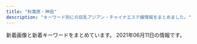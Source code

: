 ```yaml
---
title: "秋葉原・神田"
description: "キーワード別にの巨乳アジアン・チャイナエステ嬢情報をまとめました。"
---
```


新着画像と新着キーワードをまとめています。
2021年06月11日の情報です。

<DmmAffiliateIns />
<KeywordTable
  shops={
    [
    {
        "keywords": {
            "G": 1,
            "83": 1,
            "\u30bb\u30af\u30b7\u30fc": 1,
            "98": 1,
            "C": 1,
            "86": 14,
            "D": 13
        },
        "station": "JR\u79cb\u8449\u539f\u99c5\u662d\u548c\u901a\u308a\u53e3",
        "url": "http://belire.este.work/",
        "name": "BELIRE \uff5e\u30d9\u30ea\u30fc\u30eb\uff5e",
        "img_links": [
            "http://belire.este.work/2/uploadimg/1610605808.jpg",
            "http://belire.este.work/2/uploadimg/1610605894.jpg",
            "http://belire.este.work/2/uploadimg/1615207989.jpeg",
            "http://belire.este.work/nav-004.png",
            "http://belire.este.work/nav-003.png",
            "http://belire.este.work/2/uploadimg/1610605548.jpg",
            "http://belire.este.work/2/uploadimg/1610605371.jpg",
            "http://belire.este.work/2/uploadimg/1610605644.jpg",
            "http://belire.este.work/2/uploadimg/1610605327.jpg",
            "http://belire.este.work/s.jpg",
            "http://belire.este.work/nav-006.png",
            "http://belire.este.work/2/uploadimg/1610605781.jpg",
            "http://belire.este.work/2/uploadimg/1617950122.jpg",
            "http://belire.este.work/nav-005.png",
            "http://belire.este.work/2/uploadimg/1610605976.jpg",
            "http://belire.este.work/no.png",
            "http://belire.este.work/2/uploadimg/1615208613.jpg",
            "http://belire.este.work/2/uploadimg/1610605503.jpg",
            "http://belire.este.work/nav-001.png",
            "http://belire.este.work/2/uploadimg/1610605615.jpg",
            "http://belire.este.work/nav-002.png",
            "http://belire.este.work/2/uploadimg/1610605742.jpg",
            "http://belire.este.work/2/uploadimg/1610605467.jpg",
            "http://belire.este.work/tel.png",
            "http://belire.este.work/2/uploadimg/1610605582.jpg"
        ]
    },
    {
        "station": "JR\u6d45\u8349\u6a4b\u99c5\u6771\u53e3",
        "url": "http://ainsel.tyo.ac/",
        "img_links": [],
        "keywords": {},
        "name": "Ainsel\u30fb\u30a8\u30a4\u30f3\u30bb\u30eb"
    },
    {
        "img_links": [
            "http://esthe-aroma.pink/img/cg07.jpg",
            "http://esthe-aroma.pink/img/m6.jpg",
            "http://esthe-aroma.pink/img/m2.jpg",
            "http://esthe-aroma.pink/img/cg021.jpg",
            "http://esthe-aroma.pink/img/cg01.jpg",
            "http://esthe-aroma.pink/img/stan.png",
            "http://esthe-aroma.pink/img/m60.jpg",
            "http://esthe-aroma.pink/img/m5.jpg",
            "http://esthe-aroma.pink/img/cg06.jpg",
            "http://esthe-aroma.pink/img/top.jpg",
            "http://esthe-aroma.pink/img/m4.jpg",
            "http://esthe-aroma.pink/img/m1.jpg",
            "http://esthe-aroma.pink/img/cg02.jpg",
            "http://esthe-aroma.pink/img/noo.png",
            "http://esthe-aroma.pink/img/no.png",
            "http://esthe-aroma.pink/img/cg04.jpg",
            "http://esthe-aroma.pink/img/cg011.jpg",
            "http://esthe-aroma.pink/img/fla.jpg",
            "http://esthe-aroma.pink/img/m3.jpg",
            "http://esthe-aroma.pink/img/cg03.jpg",
            "http://esthe-aroma.pink/img/m30.jpg",
            "http://esthe-aroma.pink/img/m10.jpg",
            "http://esthe-aroma.pink/img/cg05.jpg",
            "http://esthe-aroma.pink/img/m20.jpg"
        ],
        "station": "JR\u795e\u7530\u99c5\u6771\u53e3",
        "keywords": {
            "E": 1,
            "85": 2,
            "87": 1,
            "C": 2,
            "86": 4,
            "D": 4
        },
        "name": "\u604b\u306e\u65e5",
        "url": "http://esthe-aroma.pink/"
    },
    {
        "keywords": {
            "C": 6,
            "E": 7,
            "D": 29
        },
        "name": "\u6c34\u306e\u604b",
        "url": "https://mizuno-koi.com/",
        "station": "JR\u795e\u7530\u99c5\u5357\u53e3",
        "img_links": [
            "https://mizuno-koi.com/wp-content/uploads/2019/04/4567mizunoko.jpg",
            "https://mizuno-koi.com/wp-content/uploads/2021/06/2111mizunoko.jpg",
            "https://mizuno-koi.com/wp-content/uploads/2020/01/211mizunoko.jpg",
            "https://mizuno-koi.com/wp-content/themes/este/img/tel_header.png",
            "https://mizuno-koi.com/wp-content/themes/este/img/3.jpg",
            "https://mizuno-koi.com/wp-content/themes/este/img/tel_footer.png",
            "https://mizuno-koi.com/wp-content/uploads/2019/12/21897mizunoko.jpg",
            "https://mizuno-koi.com/wp-content/uploads/2019/12/121mizunoko.jpg",
            "https://mizuno-koi.com/wp-content/uploads/2021/03/897261mizunoko.jpg",
            "https://mizuno-koi.com/wp-content/uploads/2019/12/21mizunoko.jpg",
            "https://mizuno-koi.com/wp-content/themes/este/img/top-img01a.png",
            "https://mizuno-koi.com/wp-content/themes/este/img/top-img03.png",
            "https://mizuno-koi.com/wp-content/themes/este/img/4.jpg",
            "https://mizuno-koi.com/wp-content/themes/este/img/top-img04.png",
            "https://mizuno-koi.com/wp-content/uploads/2021/05/8761iyashinoizumi.jpg",
            "https://mizuno-koi.com/wp-content/uploads/2021/05/87652178mizunoko.jpg",
            "https://mizuno-koi.com/wp-content/themes/este/img/2.jpg",
            "https://mizuno-koi.com/wp-content/uploads/2021/03/32121mizunoko.jpg",
            "https://mizuno-koi.com/wp-content/uploads/2021/03/2111mizunoko.jpg",
            "https://mizuno-koi.com/wp-content/themes/este/img/top-img01b.png",
            "https://mizuno-koi.com/wp-content/uploads/2021/05/45678976mizunoko.jpg",
            "https://mizuno-koi.com/wp-content/themes/este/img/call.png",
            "https://mizuno-koi.com/wp-content/uploads/2019/06/WechatIMG506.jpeg",
            "https://mizuno-koi.com/wp-content/themes/este/img/top-img01.png",
            "https://mizuno-koi.com/wp-content/themes/este/img/1.jpg",
            "https://mizuno-koi.com/wp-content/uploads/2021/03/9876543mizunoko.jpg",
            "https://mizuno-koi.com/wp-content/themes/este/img/top-img02e.png",
            "https://mizuno-koi.com/wp-content/uploads/2019/12/345678976mizunoko.jpg"
        ]
    },
    {
        "name": "\u6e29",
        "img_links": [
            "https://kanda-on.work/images/st/st_saya.jpg",
            "https://kanda-on.work/images/st/st_rara.jpg",
            "https://kanda-on.work/images/st/st_yuri.jpg",
            "https://kanda-on.work/images/st/st_ringo.jpg",
            "https://kanda-on.work/images/st/st_yuzuki.jpg",
            "https://kanda-on.work/images/st/st_rio.jpg",
            "https://kanda-on.work/images/st/st_rara2.jpg",
            "https://kanda-on.work/images/st/st_mina.jpg",
            "https://kanda-on.work/images/st/st_miki.jpg",
            "https://kanda-on.work/images/top.png",
            "https://kanda-on.work/images/top_campaign_bottom.jpg",
            "https://kanda-on.work/images/st/st_haruka.jpg",
            "https://kanda-on.work/images/st/st_akira.jpg",
            "https://kanda-on.work/images/top2.png",
            "https://kanda-on.work/images/st/st_kana.jpg",
            "https://kanda-on.work/images/top_campaign.jpg",
            "https://kanda-on.work/images/st/st_kiki.jpg",
            "https://kanda-on.work/images/st/st_ruru.jpg",
            "https://kanda-on.work/images/st/st_koko.jpg",
            "https://kanda-on.work/images/st/st_mika2.jpg",
            "https://kanda-on.work/images/st/st_moe.jpg",
            "https://kanda-on.work/images/st/st_yuumi.jpg",
            "https://kanda-on.work/images/st/st_mika.jpg",
            "https://kanda-on.work/images/st/st_natsuko.jpg",
            "https://kanda-on.work/images/st/st_ruka.jpg",
            "https://kanda-on.work/images/st/st_arisa.jpg",
            "https://kanda-on.work/images/st/st_lemon.jpg",
            "https://kanda-on.work/images/st/st_ayumi.jpg",
            "https://kanda-on.work/images/st/st_yuki.jpg",
            "https://kanda-on.work/images/st/st_kaori.jpg"
        ],
        "station": "JR\u795e\u7530\u99c5\u897f\u53e3",
        "url": "https://kanda-on.work/",
        "keywords": {
            "F": 30,
            "\u5de8\u4e73": 5,
            "C": 33,
            "\u4e73": 5
        }
    },
    {
        "station": "\u795e\u7530\u99c5\u897f\u53e3",
        "name": "\u8336\u8336",
        "keywords": {
            "D": 9,
            "E": 3,
            "\u4e73": 4,
            "\u5de8\u4e73": 1,
            "C": 18,
            "\u80f8": 1,
            "F": 13,
            "G": 4,
            "\u7206\u4e73": 3
        },
        "url": "http://esute-kanda.tokyo/",
        "img_links": [
            "http://esute-kanda.tokyo/images/st/st_jennie.jpg",
            "http://esute-kanda.tokyo/images/st/st_kanon.jpg",
            "http://esute-kanda.tokyo/images/st/st_kokona.jpg",
            "http://esute-kanda.tokyo/images/st/st_mariko.jpg",
            "http://esute-kanda.tokyo/images/st/st_jennie2.jpg",
            "http://esute-kanda.tokyo/images/st/st_nono.jpg",
            "http://esute-kanda.tokyo/images/st/st_mao.jpg",
            "http://esute-kanda.tokyo/images/st/st_moka.jpg",
            "http://esute-kanda.tokyo/images/top2.png",
            "http://esute-kanda.tokyo/images/st/st_nanami.jpg",
            "http://esute-kanda.tokyo/images/st/st_rui2.jpg",
            "http://esute-kanda.tokyo/images/st/st_ayaka.jpg",
            "http://esute-kanda.tokyo/images/st/st_sara.jpg",
            "http://esute-kanda.tokyo/images/st/st_ringo.jpg",
            "http://esute-kanda.tokyo/images/st/st_riri.jpg",
            "http://esute-kanda.tokyo/images/st/st_yuuka.jpg",
            "http://esute-kanda.tokyo/images/top.png",
            "http://esute-kanda.tokyo/images/access/ac_photo.jpg",
            "http://esute-kanda.tokyo/images/st/st_neko.jpg",
            "http://esute-kanda.tokyo/images/st/st_ryo.jpg",
            "http://esute-kanda.tokyo/images/st/st_melon.jpg",
            "http://esute-kanda.tokyo/images/st/st_riko.jpg",
            "http://esute-kanda.tokyo/images/st/st_ran.jpg",
            "http://esute-kanda.tokyo/images/st/st_yuyu.jpg",
            "http://esute-kanda.tokyo/images/st/st_yuki.jpg",
            "http://esute-kanda.tokyo/images/st/st_mitsu.jpg",
            "http://esute-kanda.tokyo/images/st/st_suzu.jpg"
        ]
    },
    {
        "img_links": [
            "http://k-cocoro.co/images/girl_top.png",
            "http://k-cocoro.co/images/grande.jpg",
            "http://k-cocoro.co/images/news_top.jpg",
            "http://k-cocoro.co/images/shishu_02.jpg",
            "http://k-cocoro.co/images/shishu_01.jpg",
            "http://k-cocoro.co/images/002.jpg",
            "http://k-cocoro.co/images/pagetop.png",
            "http://k-cocoro.co/images/itigo2.jpg",
            "http://k-cocoro.co/images/rika.jpg",
            "http://k-cocoro.co/images/003.jpg",
            "http://k-cocoro.co/images/mya.jpg",
            "http://k-cocoro.co/images/remo.jpg",
            "http://k-cocoro.co/images/yui.jpg",
            "http://k-cocoro.co/images/tite-magazine.png",
            "http://k-cocoro.co/images/001.jpg",
            "http://k-cocoro.co/images/s2.jpg",
            "http://k-cocoro.co/images/nei_03.png",
            "http://k-cocoro.co/images/itigo1.jpg",
            "http://k-cocoro.co/images/004.jpg",
            "http://k-cocoro.co/images/girl_01.png",
            "http://k-cocoro.co/images/shishu_03.jpg",
            "http://k-cocoro.co/images/right_bottom.png",
            "http://k-cocoro.co/images/girlx_top.png",
            "http://k-cocoro.co/images/nei_01.png",
            "http://k-cocoro.co/images/ss.jpg",
            "http://k-cocoro.co/images/right_top.png",
            "http://k-cocoro.co/images/yu.jpg",
            "http://k-cocoro.co/images/noimage.jpg",
            "http://k-cocoro.co/images/mail.png",
            "http://k-cocoro.co/images/girl_03.png",
            "http://k-cocoro.co/images/tite-staff.png"
        ],
        "url": "http://k-cocoro.co/",
        "station": "JR\u795e\u7530\u99c5\u6771\u53e3",
        "keywords": {
            "D": 3,
            "E": 2
        },
        "name": "COCORO"
    },
    {
        "station": "JR\u79cb\u8449\u539f\u99c5\u662d\u548c\u901a\u308a\u53e3",
        "url": "http://yu-ai.work/",
        "name": "\u7652\u611b",
        "img_links": [
            "http://yu-ai.work/sp/img/p24.jpg",
            "http://yu-ai.work/sp/img/t-r.jpg",
            "http://yu-ai.work/img/st0012.jpg",
            "http://yu-ai.work/img/sta10.jpg",
            "http://yu-ai.work/sp/img/sta20.jpg",
            "http://yu-ai.work/img/sc20.jpg",
            "http://yu-ai.work/img/sta18.jpg",
            "http://yu-ai.work/img/st22.jpg",
            "http://yu-ai.work/sp/img/sta24.jpg",
            "http://yu-ai.work/sp/img/t-s.jpg",
            "http://yu-ai.work/img/st9.jpg",
            "http://yu-ai.work/img/sc25.jpg",
            "http://yu-ai.work/sp/img/sta15.jpg",
            "http://yu-ai.work/img/acc3.jpg",
            "http://yu-ai.work/img/sc19.jpg",
            "http://yu-ai.work/img/sc9.jpg",
            "http://yu-ai.work/sp/img/sta9.jpg",
            "http://yu-ai.work/sp/img/p10.jpg",
            "http://yu-ai.work/sp/img/t-o.jpg",
            "http://yu-ai.work/img/men-es-ran.jpg",
            "http://yu-ai.work/img/sc24.jpg",
            "http://yu-ai.work/img/st010.jpg",
            "http://yu-ai.work/img/sc18.jpg",
            "http://yu-ai.work/img/sta23.jpg",
            "http://yu-ai.work/sp/img/sta10.jpg",
            "http://yu-ai.work/img/st09.jpg",
            "http://yu-ai.work/img/sc12.jpg",
            "http://yu-ai.work/sp/img/acc2.jpg",
            "http://yu-ai.work/sp/img/acc1.jpg",
            "http://yu-ai.work/img/sc15.jpg",
            "http://yu-ai.work/img/st18.jpg",
            "http://yu-ai.work/sp/img/acc3.jpg",
            "http://yu-ai.work/img/st23.jpg",
            "http://yu-ai.work/sp/img/sta22.jpg",
            "http://yu-ai.work/sp/img/sys.jpg",
            "http://yu-ai.work/img/sta24.jpg",
            "http://yu-ai.work/sp/img/t-t.jpg",
            "http://yu-ai.work/sp/img/botton.jpg",
            "http://yu-ai.work/img/sta22.jpg",
            "http://yu-ai.work/img/sc22.jpg",
            "http://yu-ai.work/img/fla.jpg",
            "http://yu-ai.work/img/sc10.jpg",
            "http://yu-ai.work/sp/img/t-a.jpg",
            "http://yu-ai.work/img/st25.jpg",
            "http://yu-ai.work/img/acc1.jpg",
            "http://yu-ai.work/img/st12.jpg",
            "http://yu-ai.work/img/st019.jpg",
            "http://yu-ai.work/sp/img/p18.jpg",
            "http://yu-ai.work/sp/img/pic.jpg",
            "http://yu-ai.work/sp/img/sta19.jpg",
            "http://yu-ai.work/img/st10.jpg",
            "http://yu-ai.work/sp/img/info.jpg",
            "http://yu-ai.work/img/st20.jpg",
            "http://yu-ai.work/img/sta16.jpg",
            "http://yu-ai.work/img/sc16.jpg",
            "http://yu-ai.work/img/st15.jpg",
            "http://yu-ai.work/img/st16.jpg",
            "http://yu-ai.work/img/st022.jpg",
            "http://yu-ai.work/sp/img/p25.jpg",
            "http://yu-ai.work/img/st018.jpg",
            "http://yu-ai.work/img/sta9.jpg",
            "http://yu-ai.work/sp/img/add.jpg",
            "http://yu-ai.work/sp/img/sta12.jpg",
            "http://yu-ai.work/sp/img/sta18.jpg",
            "http://yu-ai.work/img/st015.jpg",
            "http://yu-ai.work/img/sta20.jpg",
            "http://yu-ai.work/img/st19.jpg",
            "http://yu-ai.work/img/sta15.jpg",
            "http://yu-ai.work/img/st24.jpg",
            "http://yu-ai.work/sp/img/tit.jpg",
            "http://yu-ai.work/sp/img/pc.jpg",
            "http://yu-ai.work/img/st009.jpg",
            "http://yu-ai.work/img/st0018.jpg",
            "http://yu-ai.work/img/sta25.jpg",
            "http://yu-ai.work/img/sta19.jpg",
            "http://yu-ai.work/sp/img/sta16.jpg",
            "http://yu-ai.work/img/sc23.jpg",
            "http://yu-ai.work/img/head.jpg",
            "http://yu-ai.work/img/sta12.jpg",
            "http://yu-ai.work/img/botton.jpg",
            "http://yu-ai.work/img/st0022.jpg",
            "http://yu-ai.work/img/st00022.jpg",
            "http://yu-ai.work/img/st020.jpg",
            "http://yu-ai.work/sp/img/sta25.jpg",
            "http://yu-ai.work/sp/img/tel.jpg",
            "http://yu-ai.work/sp/img/sta23.jpg",
            "http://yu-ai.work/img/acc2.jpg",
            "http://yu-ai.work/img/st012.jpg",
            "http://yu-ai.work/sp/img/time.jpg",
            "http://yu-ai.work/sp/img/cam.jpg"
        ],
        "keywords": {
            "84": 6,
            "89": 1,
            "87": 3,
            "85": 21,
            "C": 28,
            "E": 3,
            "F": 1,
            "D": 23,
            "86": 5
        }
    },
    {
        "keywords": {},
        "img_links": [
            "https://yumegokochi1.com/_src/49451704/img20200921221149975618.png",
            "https://yumegokochi1.com/_src/53271233/hinamatsuri.png",
            "https://yumegokochi1.com/_src/49451698/img20200920211111185467.png",
            "https://yumegokochi1.com/_src/49451690/tel.png",
            "https://yumegokochi1.com/_src/49451694/img20200920141422782540.png",
            "https://yumegokochi1.com/_src/49451804/9dfc3519-db15-4421-9d5a-72bca41cf758.jpg",
            "https://yumegokochi1.com/_src/49451751/s__37707790.jpg",
            "https://yumegokochi1.com/_src/55217505/2c753258-4b4a-4436-bb01-dddebc1a6933.jpg",
            "https://yumegokochi1.com/_src/49801147/1.jpg",
            "https://yumegokochi1.com/_src/55217503/426fd58b-9de8-45c4-a8e1-43f1d9723af9.jpg",
            "https://yumegokochi1.com/_src/49451714/img20200920211111185467.png",
            "https://yumegokochi1.com/_src/55217507/214f3b06-7a93-4435-b67c-653f20247784.jpg",
            "https://yumegokochi1.com/_src/55217509/1195bb54-42ae-4ce1-a948-abcf52be2a7c.jpg",
            "https://yumegokochi1.com/_src/49451710/gettyimages-1124713982.jpg",
            "https://yumegokochi1.com/_src/49800727/1.jpg",
            "https://yumegokochi1.com/_src/49451725/img20200920211111185467.png",
            "https://yumegokochi1.com/_src/49451706/img20200921221149975618.png",
            "https://yumegokochi1.com/_src/49451762/9dfc3519-db15-4421-9d5a-72bca41cf758.jpg",
            "https://yumegokochi1.com/_src/49451739/s__37322773.jpg",
            "https://yumegokochi1.com/_src/55217511/0c95e25e-714f-4694-8eef-4c2b56b7b26d.jpg",
            "https://yumegokochi1.com/_src/55217501/6990384c-3515-4833-8cda-d2f79c2cc75a.jpg",
            "https://yumegokochi1.com/_src/49451712/gettyimages-1124713982.jpg",
            "https://yumegokochi1.com/_src/49451708/img20200921221149975618.png"
        ],
        "name": "\u30d1\u30f3\u30c0\u30de\u30c3\u30b5\u30fc\u30b8",
        "station": "JR\u79cb\u8449\u539f\u99c5\u662d\u548c\u901a\u308a\u53e3",
        "url": "https://yumegokochi1.com/"
    },
    {
        "url": "http://genkidou.work/",
        "station": "JR\u795e\u7530\u99c5\u897f\u53e3",
        "keywords": {
            "86": 7,
            "H": 1,
            "C": 26,
            "85": 8,
            "F": 4,
            "E": 2,
            "D": 13,
            "91": 3,
            "88": 4,
            "87": 6
        },
        "name": "\u5143\u6c17\u5802\uff5e\u3052\u3093\u304d\u3069\u3046\uff5e",
        "img_links": [
            "http://genkidou.work/sp/img/acc3.jpg",
            "http://genkidou.work/img/sta10.jpg",
            "http://genkidou.work/img/acc4.jpg",
            "http://genkidou.work/img/sta28.jpg",
            "http://genkidou.work/img/koko_468x60.png",
            "http://genkidou.work/sp/img/pc.jpg",
            "http://genkidou.work/img/acc1.jpg",
            "http://genkidou.work/sp/img/botton.jpg",
            "http://genkidou.work/sp/img/sch.jpg",
            "http://genkidou.work/img/sta30.jpg",
            "http://genkidou.work/img/body2.jpg",
            "http://genkidou.work/img/head.jpg",
            "http://genkidou.work/img/mo.png",
            "http://genkidou.work/img/s1.jpg",
            "http://genkidou.work/sp/img/add.jpg",
            "http://genkidou.work/img/sta27.jpg",
            "http://genkidou.work/img/st30.jpg",
            "http://genkidou.work/img/fla-2.jpg",
            "http://genkidou.work/img/sta16.jpg",
            "http://genkidou.work/img/st16.jpg",
            "http://genkidou.work/img/st6.jpg",
            "http://genkidou.work/sp/img/st30.jpg",
            "http://genkidou.work/sp/img/acc1.jpg",
            "http://genkidou.work/sp/img/time.jpg",
            "http://genkidou.work/sp/img/tit.jpg",
            "http://genkidou.work/sp/img/st2.jpg",
            "http://genkidou.work/img/acc6.jpg",
            "http://genkidou.work/sp/img/st22.jpg",
            "http://genkidou.work/img/st29.jpg",
            "http://genkidou.work/sp/img/st27.jpg",
            "http://genkidou.work/sp/img/pic.jpg",
            "http://genkidou.work/img/st011.jpg",
            "http://genkidou.work/sp/img/st11.jpg",
            "http://genkidou.work/img/st010.jpg",
            "http://genkidou.work/sp/img/info.jpg",
            "http://genkidou.work/sp/img/cam.jpg",
            "http://genkidou.work/img/sta6.jpg",
            "http://genkidou.work/img/acc5.jpg",
            "http://genkidou.work/sp/img/st28.jpg",
            "http://genkidou.work/sp/img/sys.jpg",
            "http://genkidou.work/img/acc3.jpg",
            "http://genkidou.work/sp/img/tel.jpg",
            "http://genkidou.work/img/fla-1.jpg",
            "http://genkidou.work/sp/img/st6.jpg",
            "http://genkidou.work/img/st20.jpg",
            "http://genkidou.work/img/s5.jpg",
            "http://genkidou.work/sp/img/st20.jpg",
            "http://genkidou.work/sp/img/p28.jpg",
            "http://genkidou.work/sp/img/st10.jpg",
            "http://genkidou.work/sp/img/acc6.jpg",
            "http://genkidou.work/img/fla-3.jpg",
            "http://genkidou.work/img/botton.jpg",
            "http://genkidou.work/sp/img/st23.jpg",
            "http://genkidou.work/sp/img/p27.jpg",
            "http://genkidou.work/img/sta23.jpg",
            "http://genkidou.work/sp/img/t-a.jpg",
            "http://genkidou.work/img/sta29.jpg",
            "http://genkidou.work/img/sta11.jpg",
            "http://genkidou.work/sp/img/t-o.jpg",
            "http://genkidou.work/img/sta22.jpg",
            "http://genkidou.work/sp/img/t-s.jpg",
            "http://genkidou.work/img/s4.jpg",
            "http://genkidou.work/img/s2.jpg",
            "http://genkidou.work/img/sta2.jpg",
            "http://genkidou.work/img/st2.jpg",
            "http://genkidou.work/img/st28.jpg",
            "http://genkidou.work/img/st22.jpg",
            "http://genkidou.work/sp/img/t-r.jpg",
            "http://genkidou.work/sp/img/koko_234x60.png",
            "http://genkidou.work/img/acc2.jpg",
            "http://genkidou.work/sp/img/t-t.jpg",
            "http://genkidou.work/img/sta20.jpg",
            "http://genkidou.work/sp/img/st16.jpg",
            "http://genkidou.work/img/st23.jpg",
            "http://genkidou.work/img/fla.jpg",
            "http://genkidou.work/sp/img/p10.jpg",
            "http://genkidou.work/sp/img/acc4.jpg",
            "http://genkidou.work/img/st27.jpg",
            "http://genkidou.work/sp/img/st29.jpg",
            "http://genkidou.work/sp/img/acc5.jpg",
            "http://genkidou.work/img/st0011.jpg",
            "http://genkidou.work/sp/img/acc2.jpg"
        ]
    },
    {
        "url": "http://chou-massage.work/",
        "station": "JR\u795e\u7530\u99c5\u897f\u53e3",
        "img_links": [
            "http://chou-massage.work/sp/img/sta2.jpg",
            "http://chou-massage.work/img/sta1.jpg",
            "http://chou-massage.work/img/st12.jpg",
            "http://chou-massage.work/sp/img/sta12.jpg",
            "http://chou-massage.work/sp/img/mo.png",
            "http://chou-massage.work/sp/img/koko_468x60.png",
            "http://chou-massage.work/sp/img/st3.jpg",
            "http://chou-massage.work/img/st2.jpg",
            "http://chou-massage.work/img/koko_468x60.png",
            "http://chou-massage.work/img/sta3.jpg",
            "http://chou-massage.work/sp/img/sta14.jpg",
            "http://chou-massage.work/sp/img/fla-3.jpg",
            "http://chou-massage.work/img/acc.jpg",
            "http://chou-massage.work/sp/img/sta18.jpg",
            "http://chou-massage.work/img/fla-2.jpg",
            "http://chou-massage.work/sp/img/fla-1.jpg",
            "http://chou-massage.work/img/sta15.jpg",
            "http://chou-massage.work/sp/img/st18.jpg",
            "http://chou-massage.work/sp/img/botton.jpg",
            "http://chou-massage.work/sp/img/sta3.jpg",
            "http://chou-massage.work/img/sta18.jpg",
            "http://chou-massage.work/img/sta2.jpg",
            "http://chou-massage.work/img/sta4.jpg",
            "http://chou-massage.work/sp/img/st7.jpg",
            "http://chou-massage.work/img/sta12.jpg",
            "http://chou-massage.work/sp/img/fla-2.jpg",
            "http://chou-massage.work/img/st4.jpg",
            "http://chou-massage.work/img/botton.jpg",
            "http://chou-massage.work/img/st18.jpg",
            "http://chou-massage.work/sp/img/st12.jpg",
            "http://chou-massage.work/img/fla-1.jpg",
            "http://chou-massage.work/sp/img/sta7.jpg",
            "http://chou-massage.work/sp/img/st2.jpg",
            "http://chou-massage.work/img/st1.jpg",
            "http://chou-massage.work/sp/img/sta4.jpg",
            "http://chou-massage.work/sp/img/acc.jpg",
            "http://chou-massage.work/img/st3.jpg",
            "http://chou-massage.work/img/st7.jpg",
            "http://chou-massage.work/img/sta7.jpg",
            "http://chou-massage.work/sp/img/st14.jpg",
            "http://chou-massage.work/sp/img/st1.jpg",
            "http://chou-massage.work/sp/img/st15.jpg",
            "http://chou-massage.work/sp/img/st4.jpg",
            "http://chou-massage.work/img/fla-3.jpg",
            "http://chou-massage.work/sp/img/sta1.jpg",
            "http://chou-massage.work/img/sta14.jpg",
            "http://chou-massage.work/img/mo.png",
            "http://chou-massage.work/img/st14.jpg",
            "http://chou-massage.work/sp/img/sta15.jpg",
            "http://chou-massage.work/img/st15.jpg"
        ],
        "name": "\u8776",
        "keywords": {
            "88": 2,
            "86": 12,
            "E": 4,
            "87": 4,
            "D": 14,
            "F": 2,
            "85": 8,
            "C": 38
        }
    },
    {
        "url": "http://x-akb.info/",
        "name": "AKB",
        "station": "JR\u6d45\u8349\u6a4b\u99c5\u6771\u53e3",
        "keywords": {
            "C": 19,
            "86": 4,
            "F": 1,
            "84": 1,
            "85": 1,
            "87": 5,
            "D": 10
        },
        "img_links": [
            "http://x-akb.info/img/st0035.jpg",
            "http://x-akb.info/img/nos.jpg",
            "http://x-akb.info/img/p-50.jpg",
            "http://x-akb.info/img/st0043.jpg",
            "http://x-akb.info/img/t3.jpg",
            "http://x-akb.info/img/p-44.jpg",
            "http://x-akb.info/img/st043.jpg",
            "http://x-akb.info/img/p-34.jpg",
            "http://x-akb.info/img/st34.jpg",
            "http://x-akb.info/img/p-45.jpg",
            "http://x-akb.info/img/st46.jpg",
            "http://x-akb.info/img/st36.jpg",
            "http://x-akb.info/img/st40.jpg",
            "http://x-akb.info/img/p-35.jpg",
            "http://x-akb.info/img/bottom.png",
            "http://x-akb.info/img/st42.jpg",
            "http://x-akb.info/img/p-46.jpg",
            "http://x-akb.info/img/st49.jpg",
            "http://asakusabashi.analytics.qlook.net/counter.png",
            "http://x-akb.info/img/p-42.jpg",
            "http://x-akb.info/img/p-40.jpg",
            "http://x-akb.info/img/st35.jpg",
            "http://x-akb.info/img/st035.jpg",
            "http://x-akb.info/img/t2.jpg",
            "http://x-akb.info/img/t1.jpg",
            "http://x-akb.info/img/st50.jpg",
            "http://x-akb.info/img/p-43.jpg",
            "http://x-akb.info/img/st44.jpg",
            "http://x-akb.info/img/p-36.jpg",
            "http://x-akb.info/img/st45.jpg",
            "http://x-akb.info/img/mo.png",
            "http://x-akb.info/img/p-49.jpg"
        ]
    },
    {
        "station": "JR\u79cb\u8449\u539f\u99c5\u662d\u548c\u901a\u308a\u53e3",
        "url": "http://www.rave.masg.info/",
        "keywords": {
            "89": 1,
            "86": 1,
            "F": 3,
            "D": 7,
            "87": 8,
            "88": 1,
            "E": 1,
            "G": 1,
            "90": 1
        },
        "img_links": [
            "http://www.rave.masg.info/files/014.jpg",
            "http://www.rave.masg.info/images/new1.png",
            "http://www.rave.masg.info/images/main_bottom.png",
            "http://www.rave.masg.info/files/018-02.jpg",
            "http://www.rave.masg.info/images/s2.jpg",
            "http://www.rave.masg.info/files/019-02.jpg",
            "http://www.rave.masg.info/files/016.jpg",
            "http://www.rave.masg.info/files/009.jpg",
            "http://www.rave.masg.info/files/015-03.jpg",
            "http://www.rave.masg.info/images/main_top.png",
            "http://www.rave.masg.info/files/009-02.jpg",
            "http://www.rave.masg.info/files/008-03.jpg",
            "http://www.rave.masg.info/files/002.jpg",
            "http://www.rave.masg.info/images/new3.png",
            "http://www.rave.masg.info/files/008-02.jpg",
            "http://www.rave.masg.info/images/maga.jpg",
            "http://www.rave.masg.info/files/014-03.jpg",
            "http://www.rave.masg.info/files/017-02.jpg",
            "http://www.rave.masg.info/files/002-02.jpg",
            "http://www.rave.masg.info/files/005.jpg",
            "http://www.rave.masg.info/images/xian.png",
            "http://www.rave.masg.info/images/s1.jpg",
            "http://www.rave.masg.info/images/infotiao1.jpg",
            "http://www.rave.masg.info/files/003-02.jpg",
            "http://www.rave.masg.info/images/pick.png",
            "http://www.rave.masg.info/images/shop/shop03.jpg",
            "http://www.rave.masg.info/files/018.jpg",
            "http://www.rave.masg.info/files/003.jpg",
            "http://www.rave.masg.info/files/016-02.jpg",
            "http://www.rave.masg.info/images/tel.png",
            "http://www.rave.masg.info/files/018-03.jpg",
            "http://www.rave.masg.info/files/006-02.jpg",
            "http://www.rave.masg.info/files/017-03.jpg",
            "http://www.rave.masg.info/images/s3.jpg",
            "http://www.rave.masg.info/files/006-03.jpg",
            "http://www.rave.masg.info/images/service.png",
            "http://www.rave.masg.info/files/015.jpg",
            "http://www.rave.masg.info/files/005-02.jpg",
            "http://www.rave.masg.info/files/002-03.jpg",
            "http://www.rave.masg.info/files/016-03.jpg",
            "http://www.rave.masg.info/images/zi_staff.png",
            "http://www.rave.masg.info/files/014-02.jpg",
            "http://www.rave.masg.info/files/019-03.jpg",
            "http://www.rave.masg.info/files/009-03.jpg",
            "http://www.rave.masg.info/images/shop/shop02.jpg",
            "http://www.rave.masg.info/files/003-03.jpg",
            "http://www.rave.masg.info/images/zi_massage.png",
            "http://www.rave.masg.info/images/shop/shop01.jpg",
            "http://www.rave.masg.info/images/s5.jpg",
            "http://www.rave.masg.info/images/s4.jpg",
            "http://www.rave.masg.info/files/006.jpg",
            "http://www.rave.masg.info/files/015-02.jpg",
            "http://www.rave.masg.info/images/shop/shop04.jpg",
            "http://www.rave.masg.info/files/005-03.jpg",
            "http://www.rave.masg.info/files/019.jpg",
            "http://www.rave.masg.info/files/008.jpg",
            "http://www.rave.masg.info/files/017.jpg"
        ],
        "name": "RAVE \u30ec\u30a4\u30f4"
    },
    {
        "img_links": [
            "http://kenkoubo.link/wp-content/uploads/2021/03/ayaka_01-250x375.jpeg",
            "http://kenkoubo.link/wp-content/uploads/2017/03/05.jpg",
            "http://kenkoubo.link/wp-content/themes/template-salon2/images/camp-bnr4.png",
            "http://kenkoubo.link/wp-content/themes/template-salon2/images/camp-bnr3.png",
            "http://kenkoubo.link/wp-content/themes/template-salon2/images/news-ttl.png",
            "http://kenkoubo.link/wp-content/uploads/2017/03/05-1-250x375.jpg",
            "http://kenkoubo.link/wp-content/uploads/2017/03/05-1.jpg",
            "http://kenkoubo.link/wp-content/uploads/2021/03/ayaka_4-300x400.jpeg",
            "http://kenkoubo.link/wp-content/themes/template-salon2/images/08.jpg",
            "http://kenkoubo.link/wp-content/uploads/2017/03/08-2.jpg",
            "http://kenkoubo.link/wp-content/uploads/2019/05/ai_image_1_syusei-900x1600.jpeg",
            "http://kenkoubo.link/wp-content/themes/template-salon2/images/telm.png",
            "http://kenkoubo.link/wp-content/themes/template-salon2/images/03.jpg",
            "http://kenkoubo.link/wp-content/uploads/2017/03/08-250x375.jpg",
            "http://kenkoubo.link/wp-content/uploads/2017/03/08.jpg",
            "http://kenkoubo.link/wp-content/uploads/2020/11/yuko_image_syusei-1.jpg",
            "http://kenkoubo.link/wp-content/uploads/2021/03/ayaka_4.jpeg",
            "http://kenkoubo.link/wp-content/themes/template-salon2/images/info.png",
            "http://kenkoubo.link/wp-content/uploads/2021/03/ayaka_01-900x1201.jpeg",
            "http://kenkoubo.link/wp-content/uploads/2017/03/09.jpg",
            "http://kenkoubo.link/wp-content/themes/template-salon2/images/pickup-frame.png",
            "http://kenkoubo.link/wp-content/uploads/2020/11/yuko_image_syusei-1-250x375.jpg",
            "https://www.mens-anavi.com/img/mens-esthe1.png",
            "http://kenkoubo.link/wp-content/themes/template-salon2/images/camp-bnr.png",
            "http://es-tsudanuma.com/wp-content/uploads/2016/10/massage-de_88_31.jpg",
            "http://kenkoubo.link/wp-content/uploads/2019/05/rin_image_1_syusei-900x1600.jpeg",
            "http://kenkoubo.link/wp-content/themes/template-salon2/images/slider1.jpg",
            "http://kenkoubo.link/wp-content/uploads/2017/03/05a.jpg",
            "http://kenkoubo.link/wp-content/themes/template-salon2/images/pickup-ttl.png",
            "http://kenkoubo.link/wp-content/themes/template-salon2/images/camp-bnr2.png",
            "http://kenkoubo.link/wp-content/uploads/2019/05/ai_image_1_syusei-250x375.jpeg",
            "http://kenkoubo.link/wp-content/themes/template-salon2/images/05.jpg",
            "http://kenkoubo.link/wp-content/themes/template-salon2/images/info2.png",
            "http://kenkoubo.link/wp-content/uploads/2019/05/rin_image_1_syusei-250x375.jpeg",
            "http://kenkoubo.link/wp-content/uploads/2017/03/07-1.jpg",
            "http://kenkoubo.link/wp-content/uploads/2017/03/08a.jpg",
            "http://kenkoubo.link/wp-content/uploads/2017/03/03-1-250x375.jpg",
            "http://kenkoubo.link/wp-content/uploads/2017/03/03-1.jpg"
        ],
        "keywords": {
            "89": 4,
            "90": 2,
            "88": 4,
            "86": 2,
            "C": 8,
            "85": 2,
            "D": 6
        },
        "name": "\u5065\u5eb7\u574a",
        "station": "JR\u795e\u7530\u99c5\u5317\u53e3",
        "url": "http://kenkoubo.link"
    },
    {
        "name": "\u795e\u7530\u3089\u304f\u697d",
        "img_links": [
            "http://kanda.msa.jp/images/top/top_03.jpg",
            "http://kanda.msa.jp/images/gallery/gallery_b.jpg",
            "http://kanda.msa.jp/images/top/top_08.png",
            "http://kanda.msa.jp/images/gallery/gallery_a.jpg",
            "http://kanda.msa.jp/images/gallery/gallery_d.jpg",
            "http://kanda.msa.jp/images/home/indnx_sale.png",
            "http://kanda.msa.jp/images/gallery/gallery_1.jpg",
            "http://kanda.msa.jp/images/gallery/gallery_3.jpg",
            "http://kanda.msa.jp/images/staff_image/staff_01.jpg",
            "http://kanda.msa.jp/images/staff_image/staff_03.jpg",
            "http://kanda.msa.jp/images/top/top_06.jpg",
            "http://kanda.msa.jp/images/gallery/gallery_c.jpg",
            "http://kanda.msa.jp/images/home/QR.png",
            "http://kanda.msa.jp/images/gallery/gallery_2.jpg",
            "http://kanda.msa.jp/images/staff_image/staff_05.jpg",
            "http://kanda.msa.jp/images/home/indnx_re.jpg",
            "http://kanda.msa.jp/images/home/indnx_phone.jpg",
            "http://kanda.msa.jp/images/gallery/gallery_4.jpg",
            "http://kanda.msa.jp/images/home/top.jpg",
            "http://kanda.msa.jp/images/flash_a.jpg",
            "http://kanda.msa.jp/images/staff_image/staff_06.jpg",
            "http://kanda.msa.jp/images/flash_b.jpg",
            "http://kanda.msa.jp/images/home/indnx_qr.jpg",
            "http://kanda.msa.jp/images/top/top_02.jpg",
            "http://kanda.msa.jp/images/top/top_04.jpg",
            "http://kanda.msa.jp/images/top/top_05.jpg",
            "http://kanda.msa.jp/images/top/top_01.jpg",
            "http://kanda.msa.jp/images/index_btm.jpg",
            "http://kanda.msa.jp/images/staff_image/staff_02.jpg"
        ],
        "keywords": {},
        "station": "JR\u795e\u7530\u99c5\u5317\u53e3",
        "url": "http://kanda.msa.jp/"
    },
    {
        "img_links": [
            "http://yuri.es-relax.info/images/hana1.jpg",
            "http://yuri.es-relax.info/gals/mimi1.jpg",
            "http://yuri.es-relax.info/gals/riri1.jpg",
            "http://yuri.es-relax.info/images/sayuri1.jpg",
            "http://yuri.es-relax.info/images/bg_header.jpg",
            "http://yuri.es-relax.info/images/info3.png",
            "http://yuri.es-relax.info/images/info5.jpg",
            "http://yuri.es-relax.info/images/nao1.jpg",
            "http://yuri.es-relax.info/images/yuyu1.jpg",
            "http://yuri.es-relax.info/images/nana1.jpg",
            "http://yuri.es-relax.info/gals/yuki1.jpg"
        ],
        "station": "JR\u795e\u7530\u99c5\u6771\u53e3",
        "name": "\u767e\u5408",
        "url": "http://yuri.es-relax.info/",
        "keywords": {
            "88": 2,
            "D": 12,
            "86": 14
        }
    },
    {
        "img_links": [
            "http://yudokoro.xyz/images/header_img.png",
            "http://yudokoro.xyz/images/st/st_rena.jpg",
            "http://yudokoro.xyz/images/st/st_hana.jpg",
            "http://yudokoro.xyz/images/concept.jpg",
            "http://yudokoro.xyz/images/st/st_yaya.jpg",
            "http://yudokoro.xyz/images/header_main_visual3.jpg",
            "http://yudokoro.xyz/images/st/st_narumi.jpg",
            "http://yudokoro.xyz/images/st/st_momoka.jpg",
            "http://yudokoro.xyz/images/st/st_ao.jpg",
            "http://yudokoro.xyz/images/news_image.jpg",
            "http://yudokoro.xyz/images/st/st_maya.jpg",
            "http://yudokoro.xyz/images/header_main_visual2.jpg",
            "http://yudokoro.xyz/images/st/st_miho.jpg",
            "http://yudokoro.xyz/images/st/st_yuyu.jpg",
            "http://yudokoro.xyz/images/st/st_hime.jpg",
            "http://yudokoro.xyz/images/st/st_miro.jpg",
            "http://yudokoro.xyz/images/st/st_koko.jpg",
            "http://yudokoro.xyz/images/st/st_mimi.jpg",
            "http://yudokoro.xyz/images/st/st_yumi.jpg",
            "http://yudokoro.xyz/images/campaign.jpg",
            "http://yudokoro.xyz/images/st/st_yui.jpg",
            "http://yudokoro.xyz/images/st/st_rara.jpg",
            "http://yudokoro.xyz/images/header_main_visual1.jpg",
            "http://yudokoro.xyz/images/st/st_ai.jpg"
        ],
        "url": "http://yudokoro.xyz/",
        "name": "\u7652\u51e6\uff5e\u3086\u3069\u3053\u308d",
        "station": "JR\u795e\u7530\u99c5\u5317\u53e3",
        "keywords": {
            "G": 27,
            "D": 312,
            "F": 27,
            "C": 54,
            "E": 57
        }
    },
    {
        "name": "NeNe\uff5e\u30cd\u30cd\uff5e",
        "url": "http://nene-kanda.net/index.html",
        "img_links": [
            "http://nene-kanda.net/images/st/st_miki.jpg",
            "http://nene-kanda.net/images/share/sptel.png",
            "http://nene-kanda.net/images/st/st_mao.jpg",
            "http://nene-kanda.net/images/st/st_mirei.jpg",
            "http://nene-kanda.net/images/3.jpg",
            "http://nene-kanda.net/images/st/st_marumi.jpg",
            "http://nene-kanda.net/images/st/st_saki.jpg",
            "http://nene-kanda.net/images/st/st_mimi.jpg",
            "http://nene-kanda.net/images/st/st_hitomi.jpg",
            "http://nene-kanda.net/images/4.jpg",
            "http://nene-kanda.net/images/st/st_mie.jpg",
            "http://nene-kanda.net/images/st/st_rumi.jpg",
            "http://nene-kanda.net/images/1.jpg",
            "http://nene-kanda.net/images/topimage/subimage.jpg",
            "http://nene-kanda.net/images/st/st_ruru.jpg",
            "http://nene-kanda.net/images/share/tel.png",
            "http://nene-kanda.net/images/2.jpg",
            "http://nene-kanda.net/images/share/pagetop.png",
            "http://nene-kanda.net/images/topimage/topimage.jpg"
        ],
        "keywords": {
            "C": 45,
            "F": 4,
            "E": 4,
            "D": 19
        },
        "station": "JR\u795e\u7530\u99c5\u5317\u53e3"
    },
    {
        "img_links": [
            "http://www.asakusabashi-est.xyz/images/shop/zi4.png",
            "http://www.asakusabashi-est.xyz/images/staff/4/3.jpg",
            "http://www.asakusabashi-est.xyz/images/index-aridel_10.jpg",
            "http://www.asakusabashi-est.xyz/images/staff/akira.jpg",
            "http://www.asakusabashi-est.xyz/images/index-aridel_07.jpg",
            "http://www.asakusabashi-est.xyz/images/idnex-down/index-down-if_05.jpg",
            "http://www.asakusabashi-est.xyz/images/staff/2/moro/moro.jpg",
            "http://www.asakusabashi-est.xyz/images/top/t3.jpg",
            "http://www.asakusabashi-est.xyz/images/staff/6.jpg",
            "http://www.asakusabashi-est.xyz/images/index-aridel_02.jpg",
            "http://www.asakusabashi-est.xyz/images/staff/4/2.jpg",
            "http://www.asakusabashi-est.xyz/images/idnex-down/index-down-if_07.jpg",
            "http://www.asakusabashi-est.xyz/images/shop/zi2.png",
            "http://www.asakusabashi-est.xyz/images/staff/4/4.jpg",
            "http://www.asakusabashi-est.xyz/images/sys/lanmu-zi-s7.png",
            "http://www.asakusabashi-est.xyz/images/nav/lanmu-t-job.jpg",
            "http://www.asakusabashi-est.xyz/images/idnex-down/index-down-if_12.jpg",
            "http://www.asakusabashi-est.xyz/images/index-aridel_20.jpg",
            "http://www.asakusabashi-est.xyz/images/top/t3.png",
            "http://www.asakusabashi-est.xyz/images/index-aridel_24.jpg",
            "http://www.asakusabashi-est.xyz/images/shop/zi3.png",
            "http://www.asakusabashi-est.xyz/images/nav/lanmu-t-st.jpg",
            "http://www.asakusabashi-est.xyz/images/top/t2.jpg",
            "http://www.asakusabashi-est.xyz/images/idnex-down/index-down-if_03.jpg",
            "http://www.asakusabashi-est.xyz/images/shop/zi.png",
            "http://www.asakusabashi-est.xyz/images/nav/lanmu-t-sys.jpg",
            "http://www.asakusabashi-est.xyz/images/index-aridel_18.jpg"
        ],
        "station": "JR\u6d45\u8349\u6a4b\u99c5\u6771\u53e3",
        "name": "Oualia\u30fb\u30af\u30aa\u30ea\u30a2",
        "url": "http://www.asakusabashi-est.xyz/",
        "keywords": {
            "84": 1
        }
    },
    {
        "station": "JR\u79cb\u8449\u539f\u99c5\u662d\u548c\u901a\u308a\u53e3",
        "url": "http://relife.jpest.net/",
        "img_links": [
            "http://relife.jpest.net/images/02.jpg",
            "http://relifeadmin.jpest.net/uploads//2021/03/322B13E6-26A1-40C3-9EC9-427DE29CA167-e1619436493283.jpeg",
            "http://relifeadmin.jpest.net/uploads//2021/01/IMG_2171.jpg",
            "http://relifeadmin.jpest.net/uploads//2020/10/D81CC5DA-612A-4552-9C4C-145DABF87A82-e1603797285723.jpeg",
            "http://relifeadmin.jpest.net/uploads//2020/10/5AD15672-AEE6-4A0A-9CCF-259E75905FCF-e1603711283848.jpeg",
            "http://relifeadmin.jpest.net/uploads//2020/10/940B0844-F20E-4D4A-B215-E5BA5372B8E8.jpeg",
            "http://relifeadmin.jpest.net/uploads//2021/03/E6F9C65A-E4D0-41BD-839F-6AFE58551E3A.jpeg",
            "http://relifeadmin.jpest.net/uploads//2021/03/1C5F116C-58E4-4358-9BD7-1B33791B0CAA-e1616413763845.jpeg",
            "http://relifeadmin.jpest.net/uploads//2020/10/F908022A-9300-45F1-9C28-4A9EF0365F57.jpeg",
            "http://relifeadmin.jpest.net/uploads//2021/03/6A526146-BB8D-45A4-A864-42633965DBF0-e1616413783381.jpeg",
            "http://relifeadmin.jpest.net/uploads//2021/03/7773A505-C662-4875-94B7-9CA466B80C4E-e1616411927517.jpeg",
            "http://relifeadmin.jpest.net/uploads//2020/10/03F2B47F-0310-46C6-AEDE-A8D64FCF2853.jpeg",
            "http://relifeadmin.jpest.net/uploads//2021/03/F1762422-EC67-4A1B-A086-46A0FE212F54-e1616414141494.jpeg",
            "http://relife.jpest.net/images/03.jpg",
            "http://relifeadmin.jpest.net/uploads//2021/03/A7B9063B-BE9C-42C3-B5B8-39B0E93D461D-e1616414911549.jpeg",
            "http://relifeadmin.jpest.net/uploads//2020/10/C74DC003-B774-4423-93B4-733B4938F550.jpeg",
            "http://relifeadmin.jpest.net/uploads//2021/04/0632FFC8-93C8-4F1D-88BD-364C2CA3AAD9-e1619436169369.jpeg",
            "http://relifeadmin.jpest.net/uploads//2021/03/31F3171B-05C9-4017-9EDC-8B1230FFFA5E-e1616413792413.jpeg",
            "http://relife.jpest.net/images/mobile.jpg",
            "http://relifeadmin.jpest.net/uploads//2020/10/1A4C09F7-F63F-4224-B24D-9E199A9A4BDA.jpeg",
            "http://relife.jpest.net/images/033.jpg",
            "http://relife.jpest.net/images/04.jpg",
            "http://relifeadmin.jpest.net/uploads//2021/04/1.jpg",
            "http://relife.jpest.net/images/tt.jpg",
            "http://relifeadmin.jpest.net/uploads//2021/03/4082C373-F43B-4FF9-9F7D-0C0C02162F15.jpeg",
            "http://relifeadmin.jpest.net/uploads//2021/03/F6CA5A16-B99E-496D-AB73-DFFE18A4E0B9.jpeg",
            "http://relifeadmin.jpest.net/uploads//2020/10/9D16F01A-1354-462D-9558-9F957927EF44.jpeg",
            "http://relifeadmin.jpest.net/uploads//2021/03/1.jpeg"
        ],
        "keywords": {
            "85": 8,
            "C": 15,
            "E": 12
        },
        "name": "Relife\uff5e\u30ea\u30e9\u30a4\u30d5\uff5e"
    },
    {
        "img_links": [
            "http://gakuen.jpest.net/images/c7.jpg",
            "http://gakuen.jpest.net/images/c1.jpg",
            "http://gakuen.jpest.net/images/c5.jpg",
            "http://gakuenadmin.jpest.net/uploads/2021/04/2021042704442715-e1619498692111.jpeg",
            "http://gakuen.jpest.net/images/c6.jpg",
            "http://gakuen.jpest.net/images/c8.jpg",
            "http://gakuen.jpest.net/images/c9.jpg",
            "http://gakuenadmin.jpest.net/uploads/2021/06/2021060914292026-e1623248971419.jpeg",
            "http://gakuen.jpest.net/images/tel.png",
            "http://gakuenadmin.jpest.net/uploads/2021/03/2021032214491843-e1616424582330.jpeg",
            "http://gakuen.jpest.net/images/c4.jpg",
            "http://gakuenadmin.jpest.net/uploads/2021/05/2021051012490765-e1620650958463.jpeg",
            "http://gakuenadmin.jpest.net/uploads/2021/04/2021042704423988.jpeg",
            "http://gakuenadmin.jpest.net/uploads/2020/11/g4.jpg",
            "http://gakuenadmin.jpest.net/uploads/2021/02/2021021405363587.jpeg",
            "http://gakuenadmin.jpest.net/uploads/2020/11/2020111905143846-e1619439547290.jpeg",
            "http://gakuenadmin.jpest.net/uploads/2020/11/202011170741460-e1613281451949.jpg",
            "http://gakuenadmin.jpest.net/uploads/2020/11/2020111905172382.jpeg",
            "http://gakuenadmin.jpest.net/uploads/2021/01/2021013104094765.jpg",
            "http://gakuen.jpest.net/images/c10.jpg",
            "http://gakuenadmin.jpest.net/uploads/2021/02/2021021404543031.jpg",
            "http://gakuenadmin.jpest.net/uploads/2021/01/2021013104085726.jpg",
            "http://gakuenadmin.jpest.net/uploads/2021/04/2021042704474970.jpeg",
            "http://gakuenadmin.jpest.net/uploads/2020/11/2020111707403491.jpg",
            "http://gakuen.jpest.net/images/c2.jpg",
            "http://gakuen.jpest.net/images/c3.jpg",
            "http://gakuenadmin.jpest.net/uploads/2021/05/2021051012493374-e1620650985115.jpeg"
        ],
        "name": "\u5c11\u5973\u5b66\u5712",
        "station": "JR\u79cb\u8449\u539f\u99c5\u662d\u548c\u901a\u308a\u53e3",
        "url": "http://gakuen.jpest.net/",
        "keywords": {
            "C": 1,
            "F": 1,
            "E": 1,
            "88": 1,
            "89": 2
        }
    },
    {
        "url": "http://xn--vckg5a9gugx77p8s4b.biz/",
        "station": "JR\u79cb\u8449\u539f\u99c5\u662d\u548c\u901a\u308a\u53e3",
        "name": "\u82b1\u6c34\u6728",
        "keywords": {
            "D": 2,
            "87": 1,
            "86": 7,
            "E": 5,
            "88": 2,
            "F": 2,
            "G": 1
        },
        "img_links": [
            "http://xn--vckg5a9gugx77p8s4b.biz/images/ltb.jpg",
            "http://xn--vckg5a9gugx77p8s4b.biz/images/m10.jpg",
            "http://xn--vckg5a9gugx77p8s4b.biz/images/ret.jpg",
            "http://xn--vckg5a9gugx77p8s4b.biz/images/cg051.jpg",
            "http://xn--vckg5a9gugx77p8s4b.biz/images/cg021.jpg",
            "http://xn--vckg5a9gugx77p8s4b.biz/images/m40.jpg",
            "http://xn--vckg5a9gugx77p8s4b.biz/images/t2.jpg",
            "http://xn--vckg5a9gugx77p8s4b.biz/images/lab.jpg",
            "http://xn--vckg5a9gugx77p8s4b.biz/images/t3.jpg",
            "http://xn--vckg5a9gugx77p8s4b.biz/images/m50.jpg",
            "http://xn--vckg5a9gugx77p8s4b.biz/images/cg091.jpg",
            "http://xn--vckg5a9gugx77p8s4b.biz/images/fla.jpg",
            "http://xn--vckg5a9gugx77p8s4b.biz/images/line.png",
            "http://xn--vckg5a9gugx77p8s4b.biz/images/cg08.jpg",
            "http://xn--vckg5a9gugx77p8s4b.biz/images/cg06.jpg",
            "http://xn--vckg5a9gugx77p8s4b.biz/images/cg061.jpg",
            "http://xn--vckg5a9gugx77p8s4b.biz/images/act.jpg",
            "http://xn--vckg5a9gugx77p8s4b.biz/images/ret1.jpg",
            "http://xn--vckg5a9gugx77p8s4b.biz/images/cg01.jpg",
            "http://xn--vckg5a9gugx77p8s4b.biz/images/cg05.jpg",
            "http://xn--vckg5a9gugx77p8s4b.biz/images/t1.jpg",
            "http://xn--vckg5a9gugx77p8s4b.biz/images/t5.jpg",
            "http://xn--vckg5a9gugx77p8s4b.biz/images/t4.jpg",
            "http://xn--vckg5a9gugx77p8s4b.biz/images/cg07.jpg",
            "http://xn--vckg5a9gugx77p8s4b.biz/images/m60.jpg",
            "http://xn--vckg5a9gugx77p8s4b.biz/images/cg10.jpg",
            "http://xn--vckg5a9gugx77p8s4b.biz/images/m30.jpg",
            "http://xn--vckg5a9gugx77p8s4b.biz/images/rot.jpg",
            "http://xn--vckg5a9gugx77p8s4b.biz/images/top.jpg",
            "http://xn--vckg5a9gugx77p8s4b.biz/images/m20.jpg",
            "http://xn--vckg5a9gugx77p8s4b.biz/images/no.png",
            "http://xn--vckg5a9gugx77p8s4b.biz/images/cg09.jpg",
            "http://xn--vckg5a9gugx77p8s4b.biz/images/cg02.jpg",
            "http://xn--vckg5a9gugx77p8s4b.biz/images/cg081.jpg",
            "http://xn--vckg5a9gugx77p8s4b.biz/images/cg03.jpg",
            "http://xn--vckg5a9gugx77p8s4b.biz/images/cg101.jpg",
            "http://xn--vckg5a9gugx77p8s4b.biz/images/cg04.jpg",
            "http://xn--vckg5a9gugx77p8s4b.biz/images/cg041.jpg"
        ]
    },
    {
        "img_links": [
            "http://yume-massage.info/img/r9.jpg",
            "http://yume-massage.info/sp/img/s8.jpg",
            "http://yume-massage.info/img/sta7.jpg",
            "http://yume-massage.info/sp/img/kan.jpg",
            "http://yume-massage.info/img/mo.png",
            "http://yume-massage.info/sp/img/botton.jpg",
            "http://yume-massage.info/img/st9.jpg",
            "http://yume-massage.info/sp/img/p-6.jpg",
            "http://yume-massage.info/sp/img/p-9.jpg",
            "http://yume-massage.info/img/sta10.jpg",
            "http://yume-massage.info/img/st2.jpg",
            "http://yume-massage.info/img/st6.jpg",
            "http://yume-massage.info/sp/img/s6.jpg",
            "http://yume-massage.info/sp/img/t-s.jpg",
            "http://yume-massage.info/img/st4.jpg",
            "http://yume-massage.info/sp/img/s9.jpg",
            "http://yume-massage.info/img/st8.jpg",
            "http://yume-massage.info/img/st10.jpg",
            "http://yume-massage.info/sp/img/pic.jpg",
            "http://yume-massage.info/img/sta8.jpg",
            "http://yume-massage.info/img/s4.jpg",
            "http://yume-massage.info/img/s8.jpg",
            "http://yume-massage.info/sp/img/s4.jpg",
            "http://yume-massage.info/sp/img/add2.jpg",
            "http://yume-massage.info/img/s1.jpg",
            "http://yume-massage.info/sp/img/add.jpg",
            "http://yume-massage.info/img/s10.jpg",
            "http://yume-massage.info/sp/img/tel.jpg",
            "http://yume-massage.info/img/st06.jpg",
            "http://yume-massage.info/img/head2.jpg",
            "http://yume-massage.info/img/st3.jpg",
            "http://yume-massage.info/sp/img/t-a.jpg",
            "http://yume-massage.info/sp/img/s1.jpg",
            "http://yume-massage.info/img/sta6.jpg",
            "http://yume-massage.info/sp/img/t-r.jpg",
            "http://yume-massage.info/sp/img/info.jpg",
            "http://yume-massage.info/sp/img/s10.jpg",
            "http://yume-massage.info/sp/img/time.jpg",
            "http://yume-massage.info/img/st5.jpg",
            "http://yume-massage.info/sp/img/p-10.jpg",
            "http://yume-massage.info/sp/img/pc.jpg",
            "http://yume-massage.info/img/nos.jpg",
            "http://yume-massage.info/sp/img/sys.jpg",
            "http://yume-massage.info/img/sta9.jpg",
            "http://yume-massage.info/img/sta4.jpg",
            "http://yume-massage.info/img/xmas.png",
            "http://yume-massage.info/img/s9.jpg",
            "http://yume-massage.info/img/kan.jpg",
            "http://yume-massage.info/img/st1.jpg",
            "http://yume-massage.info/sp/img/tit.jpg",
            "http://yume-massage.info/img/s6.jpg",
            "http://yume-massage.info/img/botton.jpg",
            "http://yume-massage.info/img/head.jpg",
            "http://yume-massage.info/sp/img/t-o.jpg",
            "http://yume-massage.info/sp/img/s7.jpg",
            "http://yume-massage.info/sp/img/cam.jpg",
            "http://yume-massage.info/img/st7.jpg",
            "http://yume-massage.info/img/sta1.jpg",
            "http://yume-massage.info/sp/img/t-t.jpg",
            "http://yume-massage.info/img/s7.jpg"
        ],
        "keywords": {
            "D": 7,
            "C": 20,
            "86": 3,
            "88": 3,
            "84": 3,
            "85": 2,
            "E": 7,
            "87": 6
        },
        "name": "\u5922",
        "url": "http://yume-massage.info/",
        "station": "\u6d45\u8349\u6a4b\u99c5"
    },
    {
        "keywords": {
            "D": 20,
            "86": 13,
            "84": 2,
            "90": 1,
            "E": 5,
            "87": 5,
            "85": 5,
            "\u4e73": 1,
            "C": 2,
            "88": 2,
            "F": 1
        },
        "url": "http://kaede.tyo.cm/",
        "img_links": [
            "http://kaede.tyo.cm/photos/sites/15/2018/05/2018052602053211.jpg",
            "http://kaede.tyo.cm/photos/sites/15/2017/04/03.jpg",
            "http://kaede.tyo.cm/photos/sites/15/2017/05/05.jpg",
            "http://kaede.tyo.cm/images/s_pick.png",
            "http://kaede.tyo.cm/photos/sites/15/2019/11/2019110102312976.jpg",
            "http://kaede.tyo.cm/images/s_news.png",
            "http://kaede.tyo.cm/photos/sites/15/2019/09/2019092410360674.jpg",
            "http://kaede.tyo.cm/photos/sites/15/2018/03/2018032208244424.jpg",
            "http://kaede.tyo.cm/photos/sites/15/2020/08/2020081913203996.jpg",
            "http://kaede.tyo.cm/photos/sites/15/2018/03/2018031401333199.jpg",
            "http://kaede.tyo.cm/images/s_staff.jpg",
            "http://kaede.tyo.cm/photos/sites/15/2017/12/2017121802123582.jpg",
            "http://kaede.tyo.cm/photos/sites/15/2019/05/2019051510502494.jpg",
            "http://kaede.tyo.cm/images/n1.jpg",
            "http://kaede.tyo.cm/photos/sites/15/2018/06/2018060802410544.jpg",
            "http://kaede.tyo.cm/photos/sites/15/2018/07/2018070602462928.jpg",
            "http://kaede.tyo.cm/images/s3.png",
            "http://kaede.tyo.cm/photos/sites/15/2018/07/201807050359241.jpg",
            "http://kaede.tyo.cm/photos/sites/15/2018/01/2018013009203349.jpg",
            "http://kaede.tyo.cm/images/room4.jpg",
            "http://kaede.tyo.cm/photos/sites/15/2018/07/2018071202180120.jpg",
            "http://kaede.tyo.cm/photos/sites/15/2018/12/2018122510562151.jpg",
            "http://kaede.tyo.cm/photos/sites/15/2020/03/2020031613344696.jpg",
            "http://kaede.tyo.cm/images/n3.png",
            "http://kaede.tyo.cm/photos/sites/15/2018/04/2018042103445537.jpg",
            "http://kaede.tyo.cm/photos/sites/15/2017/04/8.jpg",
            "http://kaede.tyo.cm/images/room3.jpg",
            "http://kaede.tyo.cm/photos/sites/15/2017/11/2017112902394723.jpg",
            "http://kaede.tyo.cm/photos/sites/15/2019/08/201908021145272.jpg",
            "http://kaede.tyo.cm/photos/sites/15/2019/07/2019072310543855.jpg",
            "http://kaede.tyo.cm/photos/sites/15/2019/01/2019012110352218.jpg",
            "http://kaede.tyo.cm/photos/sites/15/2018/09/2018090301232862.jpg",
            "http://kaede.tyo.cm/photos/sites/15/2017/03/298510852981895493.jpg",
            "http://kaede.tyo.cm/photos/sites/15/2017/05/10.jpg",
            "http://kaede.tyo.cm/photos/sites/15/2018/12/2018122510575438.jpg",
            "http://kaede.tyo.cm/photos/sites/15/2019/11/2019110102312566.jpg",
            "http://kaede.tyo.cm/images/s1.png",
            "http://kaede.tyo.cm/photos/sites/15/2017/04/st4.jpg",
            "http://kaede.tyo.cm/photos/sites/15/2017/07/\u5fae\u4fe1\u56fe\u7247_20170731133036.jpg",
            "http://kaede.tyo.cm/photos/sites/15/2019/07/2019072218445895.jpg",
            "http://kaede.tyo.cm/images/mobile.png",
            "http://kaede.tyo.cm/images/room2.jpg",
            "http://kaede.tyo.cm/photos/sites/15/2017/05/1.jpg",
            "http://kaede.tyo.cm/images/room1.jpg",
            "http://kaede.tyo.cm/photos/sites/15/2018/09/2018092310253191.jpg",
            "http://kaede.tyo.cm/images/top.png",
            "http://kaede.tyo.cm/photos/sites/15/2018/12/2018122110282270.jpg",
            "http://kaede.tyo.cm/photos/sites/15/2019/08/201908031036100.jpg",
            "http://kaede.tyo.cm/photos/sites/15/2018/10/2018101210462259.jpg",
            "http://kaede.tyo.cm/photos/sites/15/2018/12/2018122811325315.jpg"
        ],
        "name": "\u604b\u306e\u82b1",
        "station": "JR\u795e\u7530\u99c5\u6771\u53e3"
    },
    {
        "url": "http://jasmine-massage.info/",
        "name": "\u96a0\u308c\u5bb6",
        "keywords": {
            "86": 3,
            "D": 3,
            "C": 14,
            "85": 4
        },
        "station": "JR\u79cb\u8449\u539f\u99c5\u662d\u548c\u901a\u308a\u53e3",
        "img_links": [
            "http://jasmine-massage.info/img/mo.png",
            "http://jasmine-massage.info/img/sta218.jpg",
            "http://jasmine-massage.info/i/img/sta218.jpg",
            "http://jasmine-massage.info/img/st218.jpg",
            "http://jasmine-massage.info/img/s218.jpg",
            "http://jasmine-massage.info/img/s213.jpg",
            "http://jasmine-massage.info/img/nos.jpg",
            "http://jasmine-massage.info/img/s214.jpg",
            "http://jasmine-massage.info/img/st213.jpg",
            "http://jasmine-massage.info/img/st214.jpg",
            "http://jasmine-massage.info/i/img/st218.jpg",
            "http://jasmine-massage.info/i/img/r3.jpg",
            "http://jasmine-massage.info/img/sta213.jpg",
            "http://jasmine-massage.info/i/img/sta214.jpg",
            "http://jasmine-massage.info/i/img/r1.jpg",
            "http://jasmine-massage.info/img/head.jpg",
            "http://jasmine-massage.info/img/sj.jpg",
            "http://jasmine-massage.info/i/img/r2.jpg",
            "http://jasmine-massage.info/img/botton.jpg",
            "http://jasmine-massage.info/i/img/r4.jpg",
            "http://jasmine-massage.info/img/sta214.jpg",
            "http://jasmine-massage.info/i/img/sta213.jpg"
        ]
    },
    {
        "url": "https://aroma-god.tokyo/",
        "name": "Aroma God -\u30a2\u30ed\u30de\u30b4\u30c3\u30c9-",
        "img_links": [
            "https://aroma-god.tokyo/img/top/nav_04.jpg",
            "https://aroma-god.tokyo/img/top/nav_03.jpg",
            "https://aroma-god.tokyo/img/st/st_.jpg",
            "https://aroma-god.tokyo/img/top/nav_05.jpg",
            "https://aroma-god.tokyo/img/top/pic-11.jpg",
            "https://aroma-god.tokyo/img/system/sys_step3.jpg",
            "https://aroma-god.tokyo/img/system/campaign_birthday.jpg",
            "https://aroma-god.tokyo/img/system/campaign_new.jpg",
            "https://aroma-god.tokyo/img/top/mobile.jpg",
            "https://aroma-god.tokyo/img/top/nav_07.jpg",
            "https://aroma-god.tokyo/img/st/st_rei.jpg",
            "https://aroma-god.tokyo/img/top/nav_10.jpg",
            "https://aroma-god.tokyo/img/system/sys_step1.jpg",
            "https://aroma-god.tokyo/img/st/st_yuki.jpg",
            "https://aroma-god.tokyo/img/st/st_yuri.jpg",
            "https://aroma-god.tokyo/img/system/sys_step4.jpg",
            "https://aroma-god.tokyo/img/st/st_rika.jpg",
            "https://aroma-god.tokyo/img/st/st_kaori.jpg",
            "https://aroma-god.tokyo/img/system/sys_step2.jpg",
            "https://aroma-god.tokyo/img/st/st_rino.jpg",
            "https://aroma-god.tokyo/img/top/nav_09.jpg",
            "https://aroma-god.tokyo/img/top/pic-1.png",
            "https://aroma-god.tokyo/img/st/st_ai.jpg",
            "https://aroma-god.tokyo/img/top/nav_06.jpg",
            "https://aroma-god.tokyo/img/st/st_yui.jpg",
            "https://aroma-god.tokyo/img/system/campaign_open.jpg"
        ],
        "station": "JR\u795e\u7530\u99c5\u5317\u53e3",
        "keywords": {
            "\u4e73": 1,
            "83": 8,
            "C": 16,
            "90": 8,
            "84": 4,
            "86": 8,
            "\u7206\u4e73": 1,
            "82": 4,
            "88": 19,
            "D": 12,
            "F": 23
        }
    },
    {
        "keywords": {
            "88": 3,
            "85": 3,
            "87": 7,
            "84": 2,
            "C": 9
        },
        "station": "JR\u795e\u7530\u99c5\u6771\u53e3",
        "name": "\u5143\u6c17\u30e2\u30ea\u30e2\u30ea",
        "url": "http://genki-morix2.asia/",
        "img_links": [
            "http://genki-morix2.asia/img/no-photo-newface.jpg",
            "http://genki-morix2.asia/img/Q.png",
            "http://genki-morix2.asia/img/sta59.jpg",
            "http://genki-morix2.asia/img/sta55.jpg",
            "http://genki-morix2.asia/img/st051.jpg",
            "http://genki-morix2.asia/img/st59.jpg",
            "http://genki-morix2.asia/img/st51.jpg",
            "http://genki-morix2.asia/img/st52.jpg",
            "http://genki-morix2.asia/img/sta51.jpg",
            "http://genki-morix2.asia/img/sta47.jpg",
            "http://genki-morix2.asia/img/st30.jpg",
            "http://genki-morix2.asia/img/st47.jpg",
            "http://genki-morix2.asia/img/i.png",
            "http://genki-morix2.asia/img/a.png",
            "http://genki-morix2.asia/img/botton.png",
            "http://genki-morix2.asia/img/st55.jpg",
            "http://genki-morix2.asia/img/st16.jpg"
        ]
    },
    {
        "url": "http://junpu.jpest.net/",
        "station": "JR\u795e\u7530\u99c5\u5317\u53e3",
        "keywords": {
            "88": 2,
            "87": 1,
            "90": 1,
            "C": 3,
            "D": 2,
            "89": 1
        },
        "img_links": [
            "http://junpu.jpest.net/images/tt.jpg",
            "http://junpuadmin.jpest.net/uploads/2021/05/523D3BC3-8159-4983-A1AB-E39505943B34-e1620651804304.jpeg",
            "http://junpu.jpest.net/images/telhead.jpg",
            "http://junpu.jpest.net/images/sys.png",
            "http://junpu.jpest.net/images/r4.jpg",
            "http://junpuadmin.jpest.net/uploads/2021/03/3-1.jpeg",
            "http://junpuadmin.jpest.net/uploads/2021/03/9D21D2BE-93E6-4BA6-A5ED-CE87FADAEED5-e1617202846703.jpeg",
            "http://junpuadmin.jpest.net/uploads/2021/03/641F6A7D-7990-40AA-AE7C-380F7849AD7D-e1617202823729.jpeg",
            "http://junpuadmin.jpest.net/uploads/2021/04/FF662B56-20CE-482B-9517-98A6DB2CC26A-e1619497814830.jpeg",
            "http://junpuadmin.jpest.net/uploads/2021/04/5958DE27-066A-4782-B520-C093141DC898.jpeg",
            "http://junpuadmin.jpest.net/uploads/2021/05/CA1470F1-778B-4224-B6DC-D7AEF7F2CD8C-e1620652051444.jpeg",
            "http://junpu.jpest.net/images/telb1.jpg",
            "http://junpuadmin.jpest.net/uploads/2021/05/7E5BBF8A-03C2-400D-ADFB-CD31D0419175-e1620651829966.jpeg",
            "http://junpuadmin.jpest.net/uploads/2021/04/553AF37D-7AB5-42D8-81C8-0BFF8A42C3A0-e1619497784482.jpeg",
            "http://junpu.jpest.net/images/head.jpg",
            "http://junpuadmin.jpest.net/uploads/2021/03/2.jpeg",
            "http://junpuadmin.jpest.net/uploads/2021/03/6.jpeg",
            "http://junpuadmin.jpest.net/uploads/2021/03/4.jpeg",
            "http://junpuadmin.jpest.net/uploads/2021/03/7.jpeg",
            "http://junpuadmin.jpest.net/uploads/2021/03/5.jpeg",
            "http://junpu.jpest.net/images/tiao.jpg",
            "http://junpu.jpest.net/images/footer.jpg",
            "http://junpu.jpest.net/images/b1.jpg"
        ],
        "name": "\u795e\u7530\u5b66\u5712"
    },
    {
        "keywords": {
            "89": 10,
            "\u30bb\u30af\u30b7\u30fc": 8,
            "87": 20,
            "C": 20,
            "E": 20,
            "86": 20,
            "92": 10,
            "D": 30,
            "85": 10
        },
        "img_links": [
            "https://love-garden.jp/images/staff/mio22_edit.jpg",
            "https://love-garden.jp/img/room/entrance01.png",
            "https://love-garden.jp/wp-content/uploads/2020/10/shot.png",
            "https://love-garden.jp/wp-content/uploads/2020/10/ElGEs4UUcAATW6J-830x1107.jpg",
            "https://love-garden.jp/wp-content/uploads/2020/10/shot-830x576.png",
            "https://love-garden.jp/wp-content/uploads/2020/10/sayaka23.jpg",
            "https://love-garden.jp/wp-content/uploads/2020/10/satomi22.png",
            "https://love-garden.jp/wp-content/uploads/2020/10/entrance02.png",
            "https://love-garden.jp/wp-content/uploads/2021/05/yumi22.jpg",
            "https://love-garden.jp/images/staff/kiki.jpg",
            "https://love-garden.jp/images/staff/yumi22.jpg",
            "https://love-garden.jp/wp-content/uploads/2016/12/07.png",
            "https://love-garden.jp/img/about/oil1.png",
            "https://love-garden.jp/images/staff/tomo.jpg",
            "https://love-garden.jp/images/staff/satomi22.png",
            "https://love-garden.jp/wp-content/uploads/2016/12/07-550x400.png",
            "https://love-garden.jp/wp-content/uploads/2020/11/kiki.jpg",
            "https://love-garden.jp/img/about/akasuri.png",
            "https://love-garden.jp/img/about/oil2.png",
            "https://love-garden.jp/wp-content/uploads/2015/05/lovegardendefault.jpg",
            "https://love-garden.jp/wp-content/uploads/2017/03/06.png",
            "https://love-garden.jp/img/about/awasentai.png",
            "https://love-garden.jp/wp-content/uploads/2020/10/entrance02-830x553.png",
            "https://love-garden.jp/wp-content/uploads/2021/05/mio22_edit.jpg",
            "https://love-garden.jp/img/room/entrance02.png",
            "https://love-garden.jp/wp-content/uploads/2020/10/sera23.jpg",
            "https://love-garden.jp/wp-content/uploads/2020/11/5_pc.png",
            "https://love-garden.jp/wp-content/uploads/2020/10/shot-550x400.png",
            "https://love-garden.jp/wp-content/uploads/2020/10/ElGEs4UUcAATW6J.jpg",
            "https://love-garden.jp/wp-content/uploads/2020/10/ElGEs4UUcAATW6J-550x400.jpg",
            "https://love-garden.jp/images/staff/sera23.png",
            "https://love-garden.jp/wp-content/uploads/2018/03/tomo24.jpg",
            "https://love-garden.jp/images/staff/sayaka23.jpg",
            "https://love-garden.jp/wp-content/uploads/2020/11/2_pc.png"
        ],
        "name": "\u30e9\u30d6\u30ac\u30fc\u30c7\u30f3",
        "url": "https://love-garden.jp/",
        "station": "JR\u79cb\u8449\u539f\u99c5\u662d\u548c\u901a\u308a\u53e3"
    }
]
}
/>
<DmmAffiliateScript />
